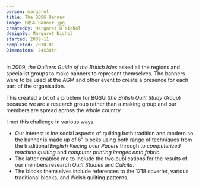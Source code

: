 ```yaml
---
person: margaret
title: The BQSG Banner
image: BQSG Banner.jpg
createdBy: Margaret R Nichol
designBy: Margaret Nichol
started: 2009-11
completed: 2010-01
Dimensions: 24x30in
---
```


In 2009, _the Quilters Guide of the British Isles_ asked all the regions and specialist groups to make banners
to represent themselves. The banners were to be used at the AGM and other event to create a presence for each part of the organisation.

This created a bit of a problem for BQSG (_the British Quilt Study Group_) because we are a research group rather than a making group and our members are spread across the whole country.

I met this challenge in various ways.

- Our interest is ine social aspects of quilting both tradition and modern so the banner is made up of 6"
  blocks using both range of techniques from the traditional _English Piecing over Papers_ through to _computerized machine quilting_
  and _computer printing images onto fabric_.
- The latter enabled me to include the two publications for the results of our members research _Quilt Studies_ and _Culcita_.
- The blocks themselves include references to the 1718 coverlet, various traditional blocks, and Welsh quilting patterns.
